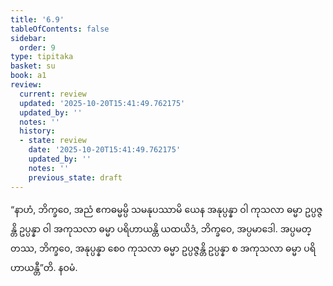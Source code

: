 ```yaml
---
title: '6.9'
tableOfContents: false
sidebar:
  order: 9
type: tipitaka
basket: su
book: a1
review:
  current: review
  updated: '2025-10-20T15:41:49.762175'
  updated_by: ''
  notes: ''
  history:
  - state: review
    date: '2025-10-20T15:41:49.762175'
    updated_by: ''
    notes: ''
    previous_state: draft
---
```



<DynamicBreadcrumb />


<ReviewStatus review={frontmatter.review} showDetails={true} />

<HypothesisAnnotation frontmatter={frontmatter} />

<Division number="59" book="a1" e="ch" v="15" p="10">

<Paragraph number="124" book="a1">
“နာဟံ, ဘိက္ခဝေ, အညံ ဧကဓမ္မမ္ပိ သမနုပဿာမိ ယေန အနုပ္ပန္နာ ဝါ ကုသလာ ဓမ္မာ ဥပ္ပဇ္ဇန္တိ ဥပ္ပန္နာ ဝါ အကုသလာ ဓမ္မာ ပရိဟာယန္တိ ယထယိဒံ, ဘိက္ခဝေ, အပ္ပမာဒေါ. အပ္ပမတ္တဿ, ဘိက္ခဝေ, အနုပ္ပန္နာ စေဝ ကုသလာ ဓမ္မာ ဥပ္ပဇ္ဇန္တိ ဥပ္ပန္နာ စ အကုသလာ ဓမ္မာ ပရိဟာယန္တီ”တိ.

</Paragraph>
</Division>

<Paragraph number="125" type="center" book="a1">
နဝမံ.
</Paragraph>